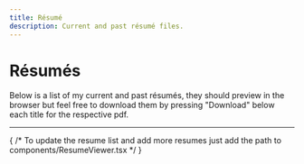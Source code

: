 ```yaml
---
title: Résumé
description: Current and past résumé files.
---
```



# Résumés

Below is a list of my current and past résumés, they should preview in the browser but feel free to download them
by pressing "Download" below each title for the respective pdf.

---
{ /* To update the resume list and add more resumes just add the path to components/ResumeViewer.tsx */ }
<ResumeViewer/>
